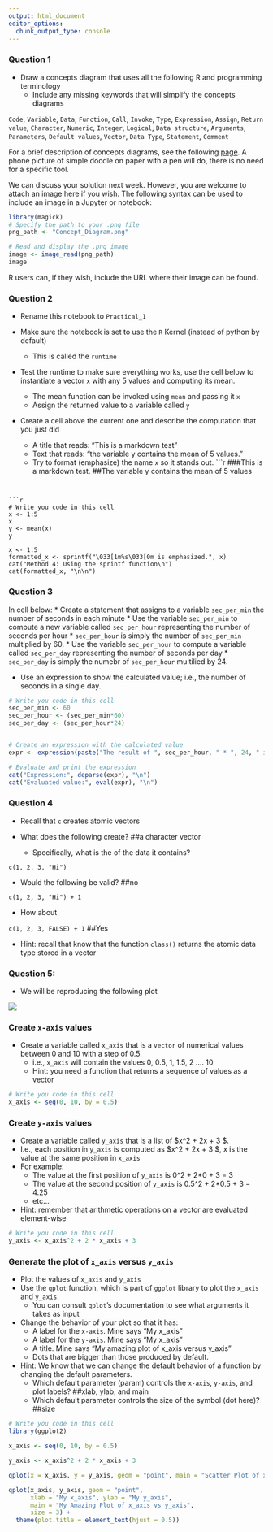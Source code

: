```yaml
---
output: html_document
editor_options: 
  chunk_output_type: console
---
```

### Question 1

*  Draw a concepts diagram that uses all the following R and programming terminology 
   * Include any missing keywords that will simplify the concepts diagrams 


`Code`, `Variable`, `Data`, `Function`, `Call`, `Invoke`, `Type`, `Expression`, `Assign`, `Return value`, `Character`, `Numeric`, `Integer`, `Logical`, `Data structure`, `Arguments`, `Parameters`, `Default values`, `Vector`, `Data Type`, `Statement`, `Comment`

 For a brief description of concepts diagrams, see the following [page](https://www.lucidchart.com/pages/concept-map). A phone picture of simple doodle on paper with a pen will do, there is no need for a specific tool.



We can discuss your solution next week. However, you are welcome to attach an image here if you wish. The following syntax can be used to include an image in a Jupyter or notebook:


```r

library(magick)
# Specify the path to your .png file
png_path <- "Concept_Diagram.png"

# Read and display the .png image
image <- image_read(png_path)
image

```

R users can, if they wish, include the URL where their image can be found.

### Question 2

* Rename this notebook to `Practical_1`

* Make sure the notebook is set to use the `R` Kernel (instead of python by default)
  * This is called the `runtime`

* Test the runtime to make sure everything works, use the cell below to instantiate a vector `x` with any 5 values and computing its mean.
  * The mean function can be invoked using `mean` and passing it `x`
  * Assign the returned value to a variable called `y`

* Create a cell above the current one and describe the computation that you just did
  * A title that reads: "This is a markdown test"
  * Text that reads: "the variable y contains the mean of 5 values."
  * Try to format (emphasize) the name `x` so it stands out.
```r
###This is a markdown test.
##The variable y contains the mean of 5 values


```


```r
# Write you code in this cell
x <- 1:5
x
y <- mean(x)
y

x <- 1:5
formatted_x <- sprintf("\033[1m%s\033[0m is emphasized.", x)
cat("Method 4: Using the sprintf function\n")
cat(formatted_x, "\n\n")
```

### Question 3

In cell below:
* Create a statement that assigns to a variable `sec_per_min` the number of seconds in each minute
* Use the variable `sec_per_min` to compute a new variable called `sec_per_hour` representing the number of seconds per hour
  * `sec_per_hour` is simply the number of `sec_per_min` multiplied by 60.
* Use the variable `sec_per_hour` to compute a variable called `sec_per_day` representing the number of seconds per day
  * `sec_per_day` is simply the numebr of `sec_per_hour` multilied by 24.

* Use an expression to show the calculated value; i.e., the number of seconds in a single day.

```r
# Write you code in this cell
sec_per_min <- 60
sec_per_hour <- (sec_per_min*60)
sec_per_day <- (sec_per_hour*24)


# Create an expression with the calculated value
expr <- expression(paste("The result of ", sec_per_hour, " * ", 24, " is ", sec_per_day))

# Evaluate and print the expression
cat("Expression:", deparse(expr), "\n")
cat("Evaluated value:", eval(expr), "\n")

```

### Question 4

* Recall that `c` creates atomic vectors

* What does the following create? ##a character vector
  * Specifically, what is the of the data it contains?

`c(1, 2, 3, "Hi")` 

* Would the following be valid? ##no

`c(1, 2, 3, "Hi") + 1 `

* How about 

`c(1, 2, 3, FALSE) + 1 ` ##Yes

* Hint: recall that know that the function `class()` returns the atomic data type stored in a vector

### Question 5: 

* We will be reproducing the following plot

![](https://www.dropbox.com/s/c4nf3n96np3i7nm/simple_qplot_example.png?dl=1)



### Create `x-axis` values

* Create a variable called `x_axis` that is a `vector` of numerical values between 0 and 10 with a step of 0.5. 
    * i.e., `x_axis` will contain the values 0, 0.5, 1, 1.5, 2 .... 10
    * Hint: you need a function that returns a sequence of values as a vector

```r
# Write you code in this cell
x_axis <- seq(0, 10, by = 0.5)

```

### Create `y-axis` values

* Create a variable called `y_axis` that is a list of $x^2 + 2x + 3 $. 
* I.e., each position in `y_axis` is computed as $x^2 + 2x + 3 $, x is the value at the same position in `x_axis`
* For example: 
  * The value at the first position of `y_axis` is 0^2 + 2*0 + 3 = 3
  * The value at the second position of `y_axis` is 0.5^2 + 2*0.5 + 3 = 4.25
  * etc...
* Hint: remember that arithmetic operations on a vector are evaluated element-wise

```r
# Write you code in this cell
y_axis <- x_axis^2 + 2 * x_axis + 3

```

### Generate the plot of `x_axis` versus `y_axis`

* Plot the values of `x_axis` and `y_axis`
* Use the `qplot` function, which is part of `ggplot` library to plot the `x_axis` and `y_axis`.
    * You can consult `qplot`'s documentation to see what arguments it takes as input
 
* Change the behavior of your plot so that it has:
  * A label for the `x-axis`. Mine says "My  x_axis"
  * A label for the `y-axis`. Mine says "My  x_axis"
  * A title. Mine says "My amazing plot of x_axis versus y_axis"  
  * Dots that are bigger than those produced by default.
 
* Hint: We know that we can change the default behavior of a function by changing the default parameters.
  * Which default parameter (param) controls the `x-axis`, `y-axis`, and plot labels? ##xlab, ylab, and main
  * Which default parameter controls the size of the symbol (dot here)? ##size

```r
# Write you code in this cell
library(ggplot2)

x_axis <- seq(0, 10, by = 0.5)

y_axis <- x_axis^2 + 2 * x_axis + 3

qplot(x = x_axis, y = y_axis, geom = "point", main = "Scatter Plot of x_axis and y_axis")

qplot(x_axis, y_axis, geom = "point", 
      xlab = "My x_axis", ylab = "My y_axis",
      main = "My Amazing Plot of x_axis vs y_axis",
      size = 3) +
  theme(plot.title = element_text(hjust = 0.5))
```

